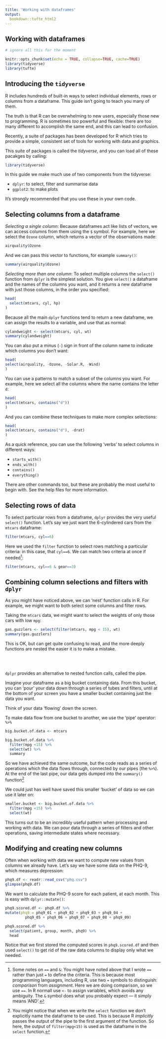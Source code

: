 ```yaml
---
title: 'Working with dataframes'
output: 
  bookdown::tufte_html2
---
```



## Working with dataframes

```r
# ignore all this for the moment

knitr::opts_chunk$set(echo = TRUE, collapse=TRUE, cache=TRUE)
library(tidyverse)
library(tufte)

```


## Introducing the `tidyverse`

R includes hundreds of built-in ways to select individual elements, rows or columns from a dataframe.  This guide isn't going to teach you many of them.

The truth is that R can be overwhelming to new users, especially those new to programming. R is sometimes _too_ powerful and flexible: there are too many different to accomplish the same end, and this can lead to confusion.

Recently, a suite of packages has been developed for R which tries to provide a simple, consistent set of tools for working with data and graphics.

This suite of packages is called the *tidyverse*, and you can load all of these pacakges by calling:

```r
library(tidyverse)
```


In this guide we make much use of two components from the tidyverse:

- `dplyr`: to select, filter and summarise data
- `ggplot2`: to make plots

It's strongly recommended that you use these in your own code.





## Selecting columns from a dataframe


*Selecting a single column*:
  Because dataframes act like lists of vectors, we can access columns from them using the `$` symbol. For example, here we select the `Ozone` column, which returns a vector of the observations made:

```r
airquality$Ozone
```


And we can pass this vector to functions, for example `summary()`:

```r
summary(airquality$Ozone)
```



*Selecting more than one column*:
  To select multiple columns the `select()` function from `dplyr` is the simplest solution. You give `select()` a dataframe and the names of the columns you want, and it returns a new dataframe with just those columns, in the order you specified:


```r
head(
  select(mtcars, cyl, hp)
)
```


Because all the main `dplyr` functions tend to return a new dataframe, we can assign the results to a variable, and use that as normal:

```r
cylandweight <- select(mtcars, cyl, wt)
summary(cylandweight)
```


You can also put a minus (`-`) sign in front of the column name to indicate which columns you don't want:


```r
head(
select(airquality, -Ozone, -Solar.R, -Wind)
)
```



You can use a patterns to match a subset of the columns you want. For example, here we select all the columns where the name contains the letter `d`:

```r
head(
select(mtcars, contains("d"))
)
```


And you can combine these techniques to make more complex selections:

```r
head(
select(mtcars, contains("d"), -drat)
)
```



As a quick reference, you can use the following 'verbs' to select columns in different ways:


- `starts_with()`
- `ends_with()`
- `contains()`
- `everything()`



There are other commands too, but these are probably the most useful to begin with. See the help files for more information.


## Selecting rows of data

To select particular rows from a dataframe, `dplyr` provides the very useful `select()` function. Let's say we just want the 6-cylindered cars from the `mtcars` dataframe:

```r
filter(mtcars, cyl==6)
```

Here we used the `filter` function to select rows matching a particular criteria: in this case, that `cyl==6`. We can match two criteria at once if needed[^notesonoperators]:

```r
filter(mtcars, cyl==6 & gear==3)
```



[^notesonoperators]:
  Some notes on `==` and `&`: You might have noted above that I wrote `==` rather than just `=` to define the criteria. This is because most programming languages, including R, use two `=` symbols to distinguish: *comparison* from *assignment*.
Here we are doing comparison, so we use `==`. In R normall use `<-` to assign variables,  which avoids any ambiguity.
The `&` symbol does what you probably expect — it simply means 'AND'.






## Combining column selections and filters with `dplyr`


As you might have noticed above, we can 'nest' function calls in R. For example, we might want to both select some columns and filter rows.

Taking the `mtcars` data, we might want to select the weights of only those cars with low `mpg`:

```r
gas.guzzlers <- select(filter(mtcars, mpg < 15), wt)
summary(gas.guzzlers)
```


This is OK, but can get quite confusing to read, and the more deeply functions are nested the easier it is to make a mistake.

<br><br>

`dplyr` provides an alternative to nested function calls, called the pipe.

Imagine your dataframe as a big bucket containing data. From this bucket, you can 'pour' your data down through a series of tubes and filters, until at the bottom of your screen you have a smaller bucket containing just the data you want.


Think of your data 'flowing' down the screen.

To make data flow from one bucket to another, we use the 'pipe' operator: `%>%`

```r
big.bucket.of.data <- mtcars

big.bucket.of.data %>%
  filter(mpg <15) %>%
  select(wt) %>%
  summary
```


So we have achieved the same outcome, but the code reads as a series of operations which the data flows through, connected by our pipes (the `%>%`). At the end of the last pipe, our data gets dumped into the `summary()` function^[You might notice that when we write the `select` function we don't explicitly name the dataframe to be used. This is because R *implicitly* passes the output of the pipe to the first argument of the function. So here, the output of `filter(mpg<15)` is used as the dataframe in the `select` function.]

We could just has well have saved this smaller 'bucket' of data so we can use it later on:

```r
smaller.bucket <- big.bucket.of.data %>%
  filter(mpg <15) %>%
  select(wt)
```


This turns out to be an incredibly useful pattern when processing and working with data. We can pour data through a series of filters and other operations, saving intermediate states where necessary.






## Modifying and creating new columns


Often when working with data we want to compute new values from columns we already have. Let's say we have some data on the PHQ-9, which measures depression:

```r
phq9.df <- readr::read_csv("phq.csv")
glimpse(phq9.df)
```


We want to calculate the PHQ-9 score for each patient, at each month. This is easy with `dplyr::mutate()`:

```r
phq9.scored.df <- phq9.df %>%
mutate(phq9 = phq9_01 + phq9_02 + phq9_03 + phq9_04 +
         phq9_05 + phq9_06 + phq9_07 + phq9_08 + phq9_09)

phq9.scored.df %>%
  select(patient, group, month, phq9) %>%
  head
```

Notice that we first stored the computed scores in `phq9.scored.df` and then used `select()` to get rid of the raw data columns to display only what we needed.




